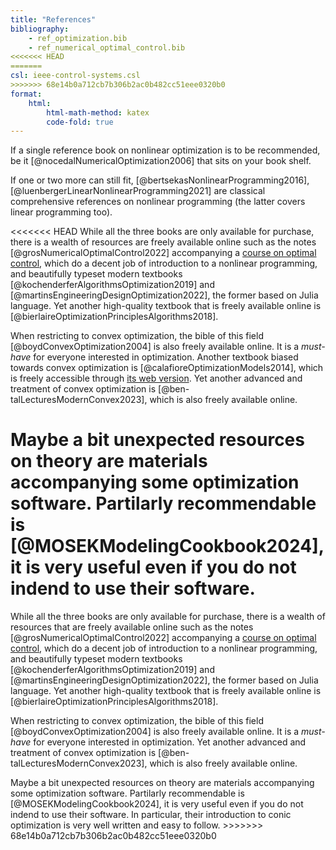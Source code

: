 ```yaml
---
title: "References"
bibliography: 
    - ref_optimization.bib
    - ref_numerical_optimal_control.bib
<<<<<<< HEAD
=======
csl: ieee-control-systems.csl
>>>>>>> 68e14b0a712cb7b306b2ac0b482cc51eee0320b0
format:
    html:
        html-math-method: katex
        code-fold: true
---
```


If a single reference book on nonlinear optimization is to be recommended, be it [@nocedalNumericalOptimization2006] that sits on your book shelf. 

If one or two more can still fit, [@bertsekasNonlinearProgramming2016], [@luenbergerLinearNonlinearProgramming2021] are classical comprehensive references on nonlinear programming (the latter covers linear programming too). 

<<<<<<< HEAD
While all the three books are only available for purchase, there is a wealth of resources are freely available online such as the notes [@grosNumericalOptimalControl2022] accompanying a [course on optimal control](https://www.syscop.de/teaching/ss2023/numerical-optimal-control), which do a decent job of introduction to a nonlinear programming, and beautifully typeset modern textbooks [@kochenderferAlgorithmsOptimization2019] and [@martinsEngineeringDesignOptimization2022], the former based on Julia language. Yet another high-quality textbook that is freely available online is [@bierlaireOptimizationPrinciplesAlgorithms2018].

When restricting to convex optimization, the bible of this field [@boydConvexOptimization2004] is also freely available online. It is a *must-have* for everyone interested in optimization. Another textbook biased towards convex optimization is [@calafioreOptimizationModels2014], which is freely accessible through [its web version](https://inst.eecs.berkeley.edu/~ee127/sp21/livebook/). Yet another advanced and treatment of convex optimization is [@ben-talLecturesModernConvex2023], which is also freely available online. 

Maybe a bit unexpected resources on theory are materials accompanying some optimization software. Partilarly recommendable is [@MOSEKModelingCookbook2024], it is very useful even if you do not indend to use their software.
=======
While all the three books are only available for purchase, there is a wealth of resources that are freely available online such as the notes [@grosNumericalOptimalControl2022] accompanying a [course on optimal control](https://www.syscop.de/teaching/ss2023/numerical-optimal-control), which do a decent job of introduction to a nonlinear programming, and beautifully typeset modern textbooks [@kochenderferAlgorithmsOptimization2019] and [@martinsEngineeringDesignOptimization2022], the former based on Julia language. Yet another high-quality textbook that is freely available online is [@bierlaireOptimizationPrinciplesAlgorithms2018].

When restricting to convex optimization, the bible of this field [@boydConvexOptimization2004] is also freely available online. It is a *must-have* for everyone interested in optimization. Yet another advanced and treatment of convex optimization is [@ben-talLecturesModernConvex2023], which is also freely available online. 

Maybe a bit unexpected resources on theory are materials accompanying some optimization software. Partilarly recommendable is [@MOSEKModelingCookbook2024], it is very useful even if you do not indend to use their software. In particular, their introduction to conic optimization is very well written and easy to follow.
>>>>>>> 68e14b0a712cb7b306b2ac0b482cc51eee0320b0
